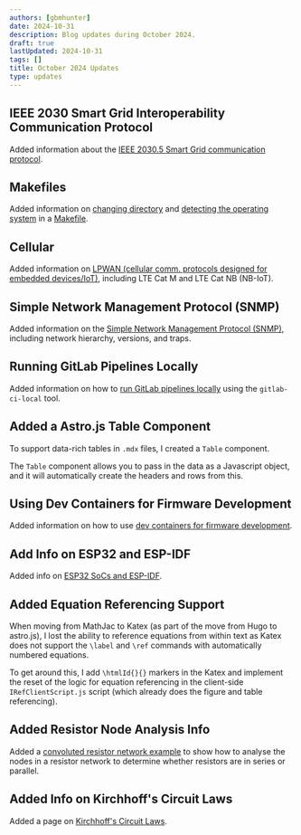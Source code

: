 ```yaml
---
authors: [gbmhunter]
date: 2024-10-31
description: Blog updates during October 2024.
draft: true
lastUpdated: 2024-10-31
tags: []
title: October 2024 Updates
type: updates
---
```


## IEEE 2030 Smart Grid Interoperability Communication Protocol

Added information about the [IEEE 2030.5 Smart Grid communication protocol](/electronics/communication-protocols/ieee-2030-5-smart-grid/).

## Makefiles

Added information on [changing directory](/programming/makefiles/#changing-directory) and [detecting the operating system](/programming/makefiles/#os-detection) in a [Makefile](/programming/makefiles/).

## Cellular

Added information on [LPWAN (cellular comm. protocols designed for embedded devices/IoT)](/electronics/communication-protocols/cellular/), including LTE Cat M and LTE Cat NB (NB-IoT).

## Simple Network Management Protocol (SNMP)

Added information on the [Simple Network Management Protocol (SNMP)](/electronics/communication-protocols/simple-network-management-protocol-snmp/), including network hierarchy, versions, and traps.

## Running GitLab Pipelines Locally

Added information on how to [run GitLab pipelines locally](/programming/version-control-systems/gitlab/) using the `gitlab-ci-local` tool.

## Added a Astro.js Table Component

To support data-rich tables in `.mdx` files, I created a `Table` component.

The `Table` component allows you to pass in the data as a Javascript object, and it will automatically create the headers and rows from this.

## Using Dev Containers for Firmware Development

Added information on how to use [dev containers for firmware development](/programming/firmware/using-dev-containers-for-firmware/).

## Add Info on ESP32 and ESP-IDF

Added info on [ESP32 SoCs and ESP-IDF](/programming/microcontrollers/espressif/esp32/).

## Added Equation Referencing Support

When moving from MathJac to Katex (as part of the move from Hugo to astro.js), I lost the ability to reference equations from within text as Katex does not support the `\label` and `\ref` commands with automatically numbered equations.

To get around this, I add `\htmlId{}{}` markers in the Katex and implement the reset of the logic for equation referencing in the client-side `IRefClientScript.js` script (which already does the figure and table referencing).

## Added Resistor Node Analysis Info

Added a [convoluted resistor network example](/electronics/components/resistors/#node-analysis) to show how to analyse the nodes in a resistor network to determine whether resistors are in series or parallel.

## Added Info on Kirchhoff's Circuit Laws

Added a page on [Kirchhoff's Circuit Laws](/electronics/circuit-design/kirchhoffs-circuit-laws/).

